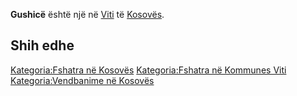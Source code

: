 {{Fshat në 
 | Emri                = Gushicë
 | EmriAlt                = 
 | NAME_SHORT_FORM=      
 | NAME_GENERIC=      
 | NAME_SORT_NAME_RO=      GUSHICE
 | FULL_NAME_RO = Gushicë
 | FULL_NAME_ND_RO=Gushice
 | SORT_NAME_RG=GUSHICE
 | FULL_NAME_RG=Gushicë
 | FULL_NAME_ND_RG=Gushice
 | SRP_NAME_SHORT_FORM=      
 | SRP_NAME_GENERIC=      
 | SRP_NAME_SORT_NAME_RO=      
 | SRP_FULL_NAME_RO = 
 | SRP_FULL_NAME_ND_RO=
 | SRP_SORT_NAME_RG=
 | SRP_FULL_NAME_RG=
 | SRP_FULL_NAME_ND_RG=
 | Emri (Rasa dhanore) = 
 | Figura              = 
 | Shteti              = Kosovo
 | Komuna              = Viti
 | Kodi postar         = 
 | Sipërfaqja          = 

 | Popullsia           = 

 | Regj. i popullsisë  = 
 | Dend. e popullsisë  = 
 | Faqja zyrtare       = 
 <!--- Koordinatat ----> 
 | Gjerësia            = 42.308056
 | Gjatësia            = 21.3025
 | Lartësia            = 
}}
'''Gushicë''' është një [[]] në [[Viti]] të [[Kosovës]].

<!-- == Gjeografia == -->
<!-- == Historia == -->
<!-- == Demografia == -->
== Shih edhe ==
{{Komuna Viti}}
{{Kosovo-Administrata-Cung}}

[[Kategoria:Fshatra në Kosovës]]
[[Kategoria:Fshatra në Kommunes Viti]]
[[Kategoria:Vendbanime në Kosovës]]